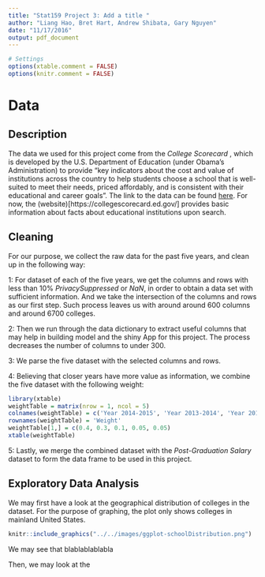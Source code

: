 ```yaml
---
title: "Stat159 Project 3: Add a title "
author: "Liang Hao, Bret Hart, Andrew Shibata, Gary Nguyen"
date: "11/17/2016"
output: pdf_document
---
```


```r
# Settings
options(xtable.comment = FALSE)
options(knitr.comment = FALSE)
```

# Data

## Description

The data we used for this project come from the *College Scorecard* , which is developed by the U.S. Department of Education (under Obama's Administration) to provide "key indicators about the cost and value of institutions across the country to help students choose a school that is well-suited to meet their needs, priced affordably, and is consistent with their educational and career goals". The link to the data can be found [here](https://collegescorecard.ed.gov/data/). For now, the (website)[https://collegescorecard.ed.gov/] provides basic information about facts about educational institutions upon search. 

## Cleaning
For our purpose, we collect the raw data for the past five years, and clean up in the following way:

1: For dataset of each of the five years, we get the columns and rows with less than 10% *PrivacySuppressed* or *NaN*, in order to obtain a data set with sufficient information. And we take the intersection of the columns and rows as our first step. Such process leaves us with around around 600 columns and around 6700 colleges.

2: Then we run through the data dictionary to extract useful columns that may help in building model and the shiny App for this project. The process decreases the number of columns to under 300.

3: We parse the five dataset with the selected columns and rows.

4: Believing that closer years have more value as information, we combine the five dataset with the following weight:

```r
library(xtable)
weightTable = matrix(nrow = 1, ncol = 5)
colnames(weightTable) = c('Year 2014-2015', 'Year 2013-2014', 'Year 2012-2013', 'Year 2011-2012', 'Year 2010-2011')
rownames(weightTable) = 'Weight'
weightTable[1,] = c(0.4, 0.3, 0.1, 0.05, 0.05)
xtable(weightTable)
```

5: Lastly, we merge the combined dataset with the *Post-Graduation Salary* dataset to form the data frame to be used in this project. 


## Exploratory Data Analysis

We may first have a look at the geographical distribution of colleges in the dataset. For the purpose of graphing, the plot only shows colleges in mainland United States.

```r
knitr::include_graphics("../../images/ggplot-schoolDistribution.png")
```

We may see that blablablablabla


Then, we may look at the 

